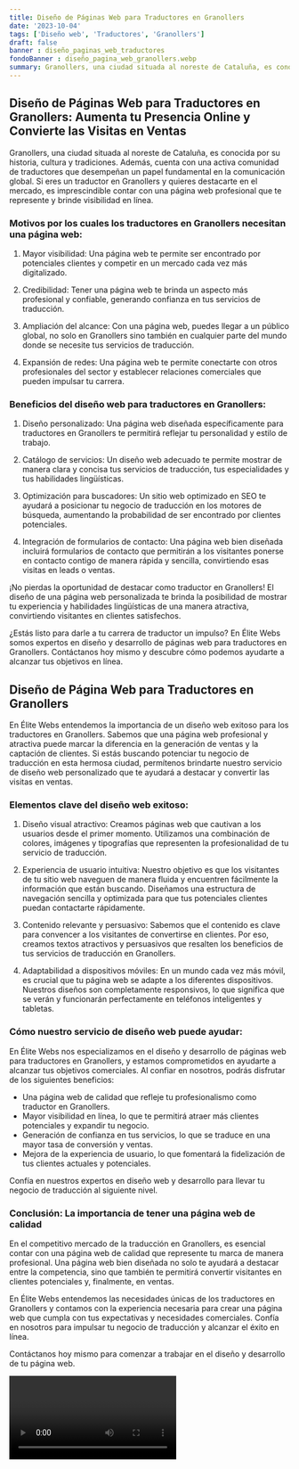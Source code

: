 ```yaml
---
title: Diseño de Páginas Web para Traductores en Granollers
date: '2023-10-04'
tags: ['Diseño web', 'Traductores', 'Granollers']
draft: false
banner : diseño_paginas_web_traductores
fondoBanner : diseño_pagina_web_granollers.webp
summary: Granollers, una ciudad situada al noreste de Cataluña, es conocida por su historia, cultura y tradiciones. Además, cuenta con una activa comunidad de traductores que desempeñan un papel fundamental en la comunicación global. Si eres un traductor en Granollers y quieres destacarte en el mercado, es imprescindible contar con una página web profesional que te represente y brinde visibilidad en línea.
---
```


## Diseño de Páginas Web para Traductores en Granollers: Aumenta tu Presencia Online y Convierte las Visitas en Ventas

Granollers, una ciudad situada al noreste de Cataluña, es conocida por su historia, cultura y tradiciones. Además, cuenta con una activa comunidad de traductores que desempeñan un papel fundamental en la comunicación global. Si eres un traductor en Granollers y quieres destacarte en el mercado, es imprescindible contar con una página web profesional que te represente y brinde visibilidad en línea.

### Motivos por los cuales los traductores en Granollers necesitan una página web:

1. Mayor visibilidad: Una página web te permite ser encontrado por potenciales clientes y competir en un mercado cada vez más digitalizado.

2. Credibilidad: Tener una página web te brinda un aspecto más profesional y confiable, generando confianza en tus servicios de traducción.

3. Ampliación del alcance: Con una página web, puedes llegar a un público global, no solo en Granollers sino también en cualquier parte del mundo donde se necesite tus servicios de traducción.

4. Expansión de redes: Una página web te permite conectarte con otros profesionales del sector y establecer relaciones comerciales que pueden impulsar tu carrera.

### Beneficios del diseño web para traductores en Granollers:

1. Diseño personalizado: Una página web diseñada específicamente para traductores en Granollers te permitirá reflejar tu personalidad y estilo de trabajo.

2. Catálogo de servicios: Un diseño web adecuado te permite mostrar de manera clara y concisa tus servicios de traducción, tus especialidades y tus habilidades lingüísticas.

3. Optimización para buscadores: Un sitio web optimizado en SEO te ayudará a posicionar tu negocio de traducción en los motores de búsqueda, aumentando la probabilidad de ser encontrado por clientes potenciales.

4. Integración de formularios de contacto: Una página web bien diseñada incluirá formularios de contacto que permitirán a los visitantes ponerse en contacto contigo de manera rápida y sencilla, convirtiendo esas visitas en leads o ventas.

¡No pierdas la oportunidad de destacar como traductor en Granollers! El diseño de una página web personalizada te brinda la posibilidad de mostrar tu experiencia y habilidades lingüísticas de una manera atractiva, convirtiendo visitantes en clientes satisfechos.

¿Estás listo para darle a tu carrera de traductor un impulso? En Élite Webs somos expertos en diseño y desarrollo de páginas web para traductores en Granollers. Contáctanos hoy mismo y descubre cómo podemos ayudarte a alcanzar tus objetivos en línea.

<GifSeo />

<Cta />

## Diseño de Página Web para Traductores en Granollers

En Élite Webs entendemos la importancia de un diseño web exitoso para los traductores en Granollers. Sabemos que una página web profesional y atractiva puede marcar la diferencia en la generación de ventas y la captación de clientes. Si estás buscando potenciar tu negocio de traducción en esta hermosa ciudad, permítenos brindarte nuestro servicio de diseño web personalizado que te ayudará a destacar y convertir las visitas en ventas.

### Elementos clave del diseño web exitoso:

1. Diseño visual atractivo: Creamos páginas web que cautivan a los usuarios desde el primer momento. Utilizamos una combinación de colores, imágenes y tipografías que representen la profesionalidad de tu servicio de traducción.

2. Experiencia de usuario intuitiva: Nuestro objetivo es que los visitantes de tu sitio web naveguen de manera fluida y encuentren fácilmente la información que están buscando. Diseñamos una estructura de navegación sencilla y optimizada para que tus potenciales clientes puedan contactarte rápidamente.

3. Contenido relevante y persuasivo: Sabemos que el contenido es clave para convencer a los visitantes de convertirse en clientes. Por eso, creamos textos atractivos y persuasivos que resalten los beneficios de tus servicios de traducción en Granollers.

4. Adaptabilidad a dispositivos móviles: En un mundo cada vez más móvil, es crucial que tu página web se adapte a los diferentes dispositivos. Nuestros diseños son completamente responsivos, lo que significa que se verán y funcionarán perfectamente en teléfonos inteligentes y tabletas.

### Cómo nuestro servicio de diseño web puede ayudar:

En Élite Webs nos especializamos en el diseño y desarrollo de páginas web para traductores en Granollers, y estamos comprometidos en ayudarte a alcanzar tus objetivos comerciales. Al confiar en nosotros, podrás disfrutar de los siguientes beneficios:

- Una página web de calidad que refleje tu profesionalismo como traductor en Granollers.
- Mayor visibilidad en línea, lo que te permitirá atraer más clientes potenciales y expandir tu negocio.
- Generación de confianza en tus servicios, lo que se traduce en una mayor tasa de conversión y ventas.
- Mejora de la experiencia de usuario, lo que fomentará la fidelización de tus clientes actuales y potenciales.

Confía en nuestros expertos en diseño web y desarrollo para llevar tu negocio de traducción al siguiente nivel.

### Conclusión: La importancia de tener una página web de calidad

En el competitivo mercado de la traducción en Granollers, es esencial contar con una página web de calidad que represente tu marca de manera profesional. Una página web bien diseñada no solo te ayudará a destacar entre la competencia, sino que también te permitirá convertir visitantes en clientes potenciales y, finalmente, en ventas.

En Élite Webs entendemos las necesidades únicas de los traductores en Granollers y contamos con la experiencia necesaria para crear una página web que cumpla con tus expectativas y necesidades comerciales. Confía en nosotros para impulsar tu negocio de traducción y alcanzar el éxito en línea.

Contáctanos hoy mismo para comenzar a trabajar en el diseño y desarrollo de tu página web.

<Video />

<CtaBot job='Traductores' city='Granollers'/>

<Gmaps query='Granollers+españa+maps' />